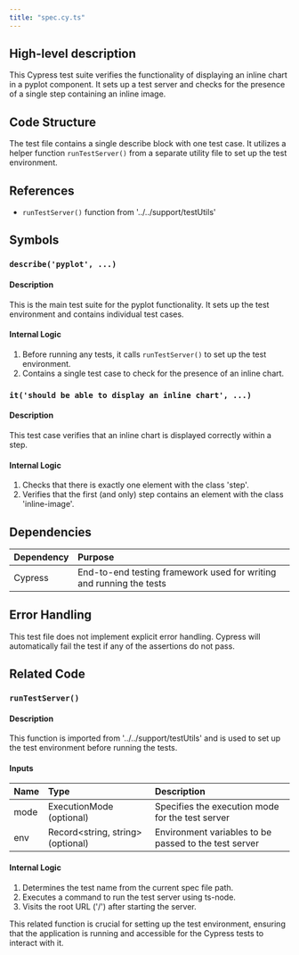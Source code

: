 ```yaml
---
title: "spec.cy.ts"
---
```


## High-level description
This Cypress test suite verifies the functionality of displaying an inline chart in a pyplot component. It sets up a test server and checks for the presence of a single step containing an inline image.

## Code Structure
The test file contains a single describe block with one test case. It utilizes a helper function `runTestServer()` from a separate utility file to set up the test environment.

## References
- `runTestServer()` function from '../../support/testUtils'

## Symbols

### `describe('pyplot', ...)`
#### Description
This is the main test suite for the pyplot functionality. It sets up the test environment and contains individual test cases.

#### Internal Logic
1. Before running any tests, it calls `runTestServer()` to set up the test environment.
2. Contains a single test case to check for the presence of an inline chart.

### `it('should be able to display an inline chart', ...)`
#### Description
This test case verifies that an inline chart is displayed correctly within a step.

#### Internal Logic
1. Checks that there is exactly one element with the class 'step'.
2. Verifies that the first (and only) step contains an element with the class 'inline-image'.

## Dependencies
| Dependency | Purpose |
|:-----------|:--------|
| Cypress | End-to-end testing framework used for writing and running the tests |

## Error Handling
This test file does not implement explicit error handling. Cypress will automatically fail the test if any of the assertions do not pass.

## Related Code

### `runTestServer()`
#### Description
This function is imported from '../../support/testUtils' and is used to set up the test environment before running the tests.

#### Inputs
| Name | Type | Description |
|:-----|:-----|:------------|
| mode | ExecutionMode (optional) | Specifies the execution mode for the test server |
| env | Record&lt;string, string&gt; (optional) | Environment variables to be passed to the test server |

#### Internal Logic
1. Determines the test name from the current spec file path.
2. Executes a command to run the test server using ts-node.
3. Visits the root URL ('/') after starting the server.

This related function is crucial for setting up the test environment, ensuring that the application is running and accessible for the Cypress tests to interact with it.
